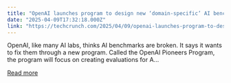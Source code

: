 ```yaml
---
title: "OpenAI launches program to design new ‘domain-specific’ AI benchmarks"
date: "2025-04-09T17:32:18.000Z"
link: "https://techcrunch.com/2025/04/09/openai-launches-program-to-design-new-domain-specific-ai-benchmarks/"
---
```


OpenAI, like many AI labs, thinks AI benchmarks are broken. It says it wants to fix them through a new program. Called the OpenAI Pioneers Program, the program will focus on creating evaluations for A...

[Read more](https://techcrunch.com/2025/04/09/openai-launches-program-to-design-new-domain-specific-ai-benchmarks/)
